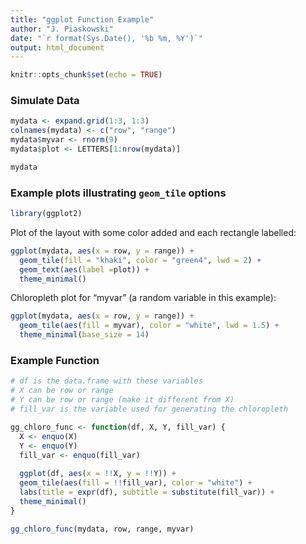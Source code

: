 ```yaml
---
title: "ggplot Function Example"
author: "J. Piaskowski"
date: "`r format(Sys.Date(), '%b %m, %Y')`"
output: html_document
---
```


```r
knitr::opts_chunk$set(echo = TRUE)
```

### Simulate Data

```r
mydata <- expand.grid(1:3, 1:3)
colnames(mydata) <- c("row", "range")
mydata$myvar <- rnorm(9)
mydata$plot <- LETTERS[1:nrow(mydata)]

mydata
```


### Example plots illustrating `geom_tile` options

```r
library(ggplot2)
```

Plot of the layout with some color added and each rectangle labelled: 
```r
ggplot(mydata, aes(x = row, y = range)) +
  geom_tile(fill = "khaki", color = "green4", lwd = 2) +
  geom_text(aes(label =plot)) + 
  theme_minimal()
```

Chloropleth plot for "myvar" (a random variable in this example): 
```r
ggplot(mydata, aes(x = row, y = range)) +
  geom_tile(aes(fill = myvar), color = "white", lwd = 1.5) +
  theme_minimal(base_size = 14)

```


### Example Function

```r
# df is the data.frame with these variables
# X can be row or range
# Y can be row or range (make it different from X)
# fill_var is the variable used for generating the chloropleth

gg_chloro_func <- function(df, X, Y, fill_var) {
  X <- enquo(X)
  Y <- enquo(Y)
  fill_var <- enquo(fill_var)
  
  ggplot(df, aes(x = !!X, y = !!Y)) +
  geom_tile(aes(fill = !!fill_var), color = "white") +
  labs(title = expr(df), subtitle = substitute(fill_var)) +
  theme_minimal()
}
```


```r
gg_chloro_func(mydata, row, range, myvar)
```

